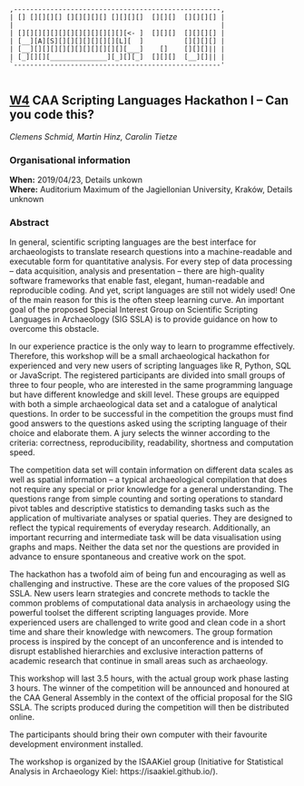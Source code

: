 <div class = "ascii_art_wrapper">
<div class = "ascii_art">

```
,---------------------------------------------------,
| [] [][][][] [][][][][] [][][][]  [][][]  [][][][] |
|                                                   |
| [][][][][][][][][][][][][][<- ]  [][][]  [][][][] |
| [__][A][S][][][][][][][][L][  ]          [][][][] |
| [__][][][][][][][][][][][][___]    []    [][][]|| |
| [_][][][______________][_][][_]  [][][]  [__][]|| |
`---------------------------------------------------'


```
<!-- Inspiration: http://ascii.co.uk/art/computer -->
</div>
</div>

## [W4](https://2019.caaconference.org/workshops/w4-caa-scripting-languages-hackathon-i-can-you-code-this/) CAA Scripting Languages Hackathon I – Can you code this?

*Clemens Schmid, Martin Hinz, Carolin Tietze*

### Organisational information

**When:** 2019/04/23, Details unkown    
**Where:** Auditorium Maximum of the Jagiellonian University, Kraków, Details unknown

### Abstract

In general, scientific scripting languages are the best interface for archaeologists to translate research questions into a machine-readable and executable form for quantitative analysis. For every step of data processing – data acquisition, analysis and presentation – there are high-quality software frameworks that enable fast, elegant, human-readable and reproducible coding. And yet, script languages are still not widely used! One of the main reason for this is the often steep learning curve. An important goal of the proposed Special Interest Group on Scientific Scripting Languages in Archaeology (SIG SSLA) is to provide guidance on how to overcome this obstacle.

In our experience practice is the only way to learn to programme effectively. Therefore, this workshop will be a small archaeological hackathon for experienced and very new users of scripting languages like R, Python, SQL or JavaScript. The registered participants are divided into small groups of three to four people, who are interested in the same programming language but have different knowledge and skill level. These groups are equipped with both a simple archaeological data set and a catalogue of analytical questions. In order to be successful in the competition the groups must find good answers to the questions asked using the scripting language of their choice and elaborate them. A jury selects the winner according to the criteria: correctness, reproducibility, readability, shortness and computation speed.

The competition data set will contain information on different data scales as well as spatial information – a typical archaeological compilation that does not require any special or prior knowledge for a general understanding. The questions range from simple counting and sorting operations to standard pivot tables and descriptive statistics to demanding tasks such as the application of multivariate analyses or spatial queries. They are designed to reflect the typical requirements of everyday research. Additionally, an important recurring and intermediate task will be data visualisation using graphs and maps. Neither the data set nor the questions are provided in advance to ensure spontaneous and creative work on the spot.

The hackathon has a twofold aim of being fun and encouraging as well as challenging and instructive. These are the core values of the proposed SIG SSLA. New users learn strategies and concrete methods to tackle the common problems of computational data analysis in archaeology using the powerful toolset the different scripting languages provide. More experienced users are challenged to write good and clean code in a short time and share their knowledge with newcomers. The group formation process is inspired by the concept of an unconference and is intended to disrupt established hierarchies and exclusive interaction patterns of academic research that continue in small areas such as archaeology.

This workshop will last 3.5 hours, with the actual group work phase lasting 3 hours. The winner of the competition will be announced and honoured at the CAA General Assembly in the context of the official proposal for the SIG SSLA. The scripts produced during the competition will then be distributed online.

The participants should bring their own computer with their favourite development environment installed.

The workshop is organized by the ISAAKiel group (Initiative for Statistical Analysis in Archaeology Kiel: https://isaakiel.github.io/).

